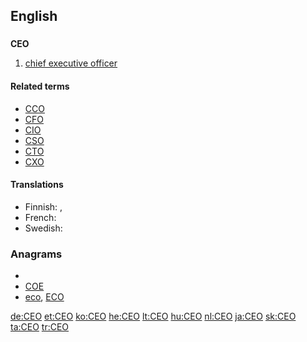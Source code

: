 {{also|ceo}}
==English==

==={{initialism}}===
'''CEO'''

# [[chief executive officer]]

====Related terms====
* [[CCO]]
* [[CFO]]
* [[CIO]]
* [[CSO]]
* [[CTO]]
* [[CXO]]

====Translations====
* Finnish: {{t-|fi|TJ}}, {{t-|fi|tj}}
* French: {{t+|fr|PDG}}
* Swedish: {{t+|sv|VD}}

===Anagrams===
* {{alphagram|ceo}}
* [[COE#English|COE]]
* [[eco#English|eco]], [[ECO#English|ECO]]


[[de:CEO]]
[[et:CEO]]
[[ko:CEO]]
[[he:CEO]]
[[lt:CEO]]
[[hu:CEO]]
[[nl:CEO]]
[[ja:CEO]]
[[sk:CEO]]
[[ta:CEO]]
[[tr:CEO]]